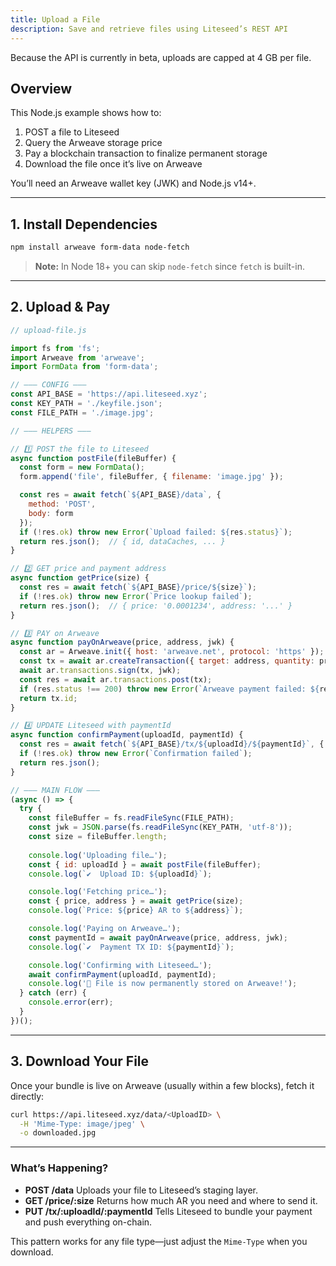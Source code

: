 ```yaml
---
title: Upload a File
description: Save and retrieve files using Liteseed’s REST API
---
```



<Aside type="caution" title="4 GB File Size Limit">
  Because the API is currently in beta, uploads are capped at 4 GB per file.
</Aside>

## Overview

This Node.js example shows how to:

1. POST a file to Liteseed  
2. Query the Arweave storage price  
3. Pay a blockchain transaction to finalize permanent storage  
4. Download the file once it’s live on Arweave  

You’ll need an Arweave wallet key (JWK) and Node.js v14+.

---

## 1. Install Dependencies

```bash
npm install arweave form-data node-fetch
````

> **Note:** In Node 18+ you can skip `node-fetch` since `fetch` is built-in.

---

## 2. Upload & Pay

```js
// upload-file.js

import fs from 'fs';
import Arweave from 'arweave';
import FormData from 'form-data';

// ——— CONFIG ———
const API_BASE = 'https://api.liteseed.xyz';
const KEY_PATH = './keyfile.json';
const FILE_PATH = './image.jpg';

// ——— HELPERS ———

// 1️⃣ POST the file to Liteseed
async function postFile(fileBuffer) {
  const form = new FormData();
  form.append('file', fileBuffer, { filename: 'image.jpg' });

  const res = await fetch(`${API_BASE}/data`, {
    method: 'POST',
    body: form
  });
  if (!res.ok) throw new Error(`Upload failed: ${res.status}`);
  return res.json();  // { id, dataCaches, ... }
}

// 2️⃣ GET price and payment address
async function getPrice(size) {
  const res = await fetch(`${API_BASE}/price/${size}`);
  if (!res.ok) throw new Error(`Price lookup failed`);
  return res.json();  // { price: '0.0001234', address: '...' }
}

// 3️⃣ PAY on Arweave
async function payOnArweave(price, address, jwk) {
  const ar = Arweave.init({ host: 'arweave.net', protocol: 'https' });
  const tx = await ar.createTransaction({ target: address, quantity: price }, jwk);
  await ar.transactions.sign(tx, jwk);
  const res = await ar.transactions.post(tx);
  if (res.status !== 200) throw new Error(`Arweave payment failed: ${res.status}`);
  return tx.id;
}

// 4️⃣ UPDATE Liteseed with paymentId
async function confirmPayment(uploadId, paymentId) {
  const res = await fetch(`${API_BASE}/tx/${uploadId}/${paymentId}`, { method: 'PUT' });
  if (!res.ok) throw new Error(`Confirmation failed`);
  return res.json();
}

// ——— MAIN FLOW ———
(async () => {
  try {
    const fileBuffer = fs.readFileSync(FILE_PATH);
    const jwk = JSON.parse(fs.readFileSync(KEY_PATH, 'utf-8'));
    const size = fileBuffer.length;
    
    console.log('Uploading file…');
    const { id: uploadId } = await postFile(fileBuffer);
    console.log(`✔️  Upload ID: ${uploadId}`);

    console.log('Fetching price…');
    const { price, address } = await getPrice(size);
    console.log(`Price: ${price} AR to ${address}`);

    console.log('Paying on Arweave…');
    const paymentId = await payOnArweave(price, address, jwk);
    console.log(`✔️  Payment TX ID: ${paymentId}`);

    console.log('Confirming with Liteseed…');
    await confirmPayment(uploadId, paymentId);
    console.log('🎉 File is now permanently stored on Arweave!');
  } catch (err) {
    console.error(err);
  }
})();
```

---

## 3. Download Your File

Once your bundle is live on Arweave (usually within a few blocks), fetch it directly:

```bash
curl https://api.liteseed.xyz/data/<UploadID> \
  -H 'Mime-Type: image/jpeg' \
  -o downloaded.jpg
```

---

### What’s Happening?

* **POST /data**
  Uploads your file to Liteseed’s staging layer.
* **GET /price/\:size**
  Returns how much AR you need and where to send it.
* **PUT /tx/\:uploadId/\:paymentId**
  Tells Liteseed to bundle your payment and push everything on-chain.

This pattern works for any file type—just adjust the `Mime-Type` when you download.
